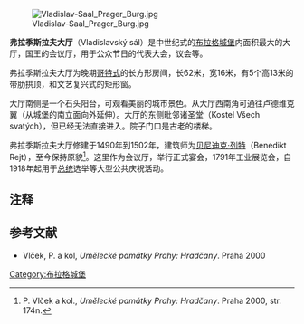 [[File:Vladislav-Saal_Prager_Burg.jpg|thumb]]

'''弗拉季斯拉夫大厅'''（Vladislavský sál）是中世纪式的[[布拉格城堡|布拉格城堡]]内面积最大的大厅，国王的会议厅，用于公众节日的代表大会，议会等。

弗拉季斯拉夫大厅为晚期[[哥特式|哥特式]]的长方形房间，长62米，宽16米，有5个高13米的带肋拱顶，和文艺复兴式的矩形窗。
  
大厅南侧是一个石头阳台，可观看美丽的城市景色。从大厅西南角可通往卢德维克翼（从城堡的南立面向外延伸）。大厅的东侧毗邻诸圣堂（Kostel Všech svatých），但已经无法直接进入。院子门口是古老的楼梯。  
  
弗拉季斯拉夫大厅修建于1490年到1502年，建筑师为[[贝尼迪克·列特|贝尼迪克·列特]]（Benedikt Rejt），至今保持原貌<ref>P. Vlček a kol., ''Umělecké památky Prahy: Hradčany''. Praha 2000, str. 174n. </ref>。这里作为会议厅，举行正式宴会，1791年工业展览会，自1918年起用于[[捷克共和国总统|总统]]选举等大型公共庆祝活动。 

== 注释 ==

{{Reflist|2}}

==参考文献==
* Vlček, P. a kol, ''Umělecké památky Prahy: Hradčany''. Praha 2000

[[Category:布拉格城堡|Category:布拉格城堡]]